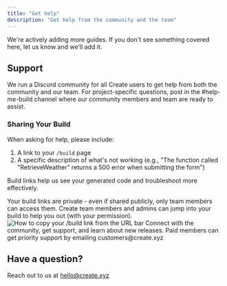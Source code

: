 ```yaml
---
title: "Get help"
description: "Get help from the community and the team"
---
```


We're actively adding more guides. If you don't see something covered here, let us know and we'll add it. 

## Support

We run a Discord community for all Create users to get help from both the community and our team. For project-specific questions, post in the #help-me-build channel where our community members and team are ready to assist.

### Sharing Your Build

When asking for help, please include:

1. A link to your `/build` page
2. A specific description of what's not working (e.g., "The function called "RetrieveWeather" returns a 500 error when submitting the form")

Build links help us see your generated code and troubleshoot more effectively.

<Note>
  Your build links are private - even if shared publicly, only team members can access them. Create team members and admins can jump into your build to help you out (with your permission).
</Note>

<Frame>
  <img src="/images/help-me-build.png" alt="How to copy your /build link from the URL bar" />
</Frame>

<CardGroup>
  <Card title="Join Create on Discord" href="https://create.xyz/discord" icon="discord">
    Connect with the community, get support, and learn about new releases.
  </Card>
  <Card title="Priority Support" href="mailto:customers@create.xyz" icon="envelope">
    Paid members can get priority support by emailing customers@create.xyz
  </Card>
</CardGroup>

## Have a question?

Reach out to us at [hello@create.xyz](mailto:hello@create.xyz)
